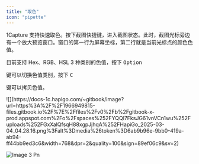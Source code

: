 ```yaml
---
title: "取色"
icon: "pipette"
---
```


1Capture 支持快速取色。按下截图快捷键，进入截图状态。此时，截图光标旁边有一个放大预览窗口。窗口的第一行为屏幕坐标，第二行就是当前光标点的颜色色值。

目前支持 Hex、RGB、HSL 3 种类别的色值，按下 <kbd>Option</kbd>

 键可以切换色值类别，按下 <kbd>C</kbd>

 键可以拷贝色值。

<Frame>
  ![](https://docs-1c.hapigo.com/~gitbook/image?url=https%3A%2F%2F1966949815-files.gitbook.io%2F%7E%2Ffiles%2Fv0%2Fb%2Fgitbook-x-prod.appspot.com%2Fo%2Fspaces%252FYQQl7FksJG61vnVCn1wu%252Fuploads%252FGxXalQfsqH88xgpJjhqA%252FHapiGo_2025-03-04_04.28.16.png%3Falt%3Dmedia%26token%3D6ab9b96e-9bb0-419a-ab94-ff44bb9ed3c6&width=768&dpr=2&quality=100&sign=89ef06c9&sv=2)
</Frame>

![Image 3 Pn](/images/cn/image-3.png)